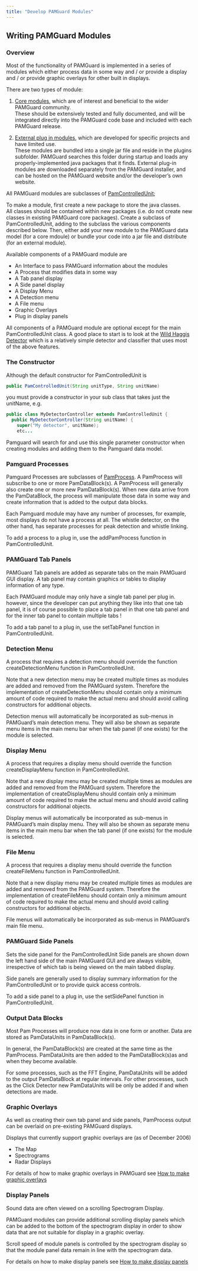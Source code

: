 ```yaml
---
title: "Develop PAMGuard Modules"
---
```


## Writing PAMGuard Modules

### Overview

Most of the functionality of PAMGuard is implemented in a series of modules which either process data in some way and / or provide a display and / or provide graphic overlays for other built in displays.

There are two types of module:

1.  [Core modules](coremodules.html), which are of interest and beneficial to the wider PAMGuard community.\
    These should be extensively tested and fully documented, and will be integrated directly into the PAMGuard code base and included with each PAMGuard release.

2.  [External plug in modules](pluginmodules.html), which are developed for specific projects and have limited use.\
    These modules are bundled into a single jar file and reside in the plugins subfolder. PAMGuard searches this folder during startup and loads any properly-implemented java packages that it finds. External plug-in modules are downloaded separately from the PAMGuard installer, and can be hosted on the PAMGuard website and/or the developer’s own website.

All PAMGuard modules are subclasses of [PamControlledUnit](api/PamController/PamControlledUnit.html);

To make a module, first create a new package to store the java classes.\
All classes should be contained within new packages (i.e. do not create new classes in existing PAMGuard core packages). Create a subclass of PamControlledUnit, adding to the subclass the various components described below. Then, either add your new module to the PAMGuard data model (for a core mdoule) or bundle your code into a jar file and distribute (for an external module).

Available components of a PAMGuard module are

-   An Interface to pass PAMGuard information about the modules
-   A Process that modifies data in some way
-   A Tab panel display
-   A Side panel display
-   A Display Menu
-   A Detection menu
-   A File menu
-   Graphic Overlays
-   Plug in display panels

All components of a PAMGuard module are optional except for the main PamControlledUnit class. 
A good place to start is to look at the [Wild Haggis Detector](plugins/haggis.html) which is a 
relatively simple detector and classifier that uses most of the above features. 

### The Constructor

Although the default constructor for PamControlledUnit is

``` java
public PamControlledUnit(String unitType, String unitName)
```

you must provide a constructor in your sub class that takes just the unitName, e.g.

``` java
public class MyDetectorController extends PamControlledUnit { 
  public MyDetectorController(String unitName) { 
    super("My detector", unitName); 
    etc... 
```

Pamguard will search for and use this single parameter constructor when creating modules and adding them to the Pamguard data model.

### Pamguard Processes

Pamguard Processes are subclasses of [PamProcess](api/PamguardMVC/PamProcess.html). A PamProcess will subscribe to one or more PamDataBlock(s). A PamProcess will generally also create one or more new PamDataBlock(s). When new data arrive from the PamDataBlock, the process will manipulate those data in some way and create information that is added to the output data blocks.

Each Pamguard module may have any number of processes, for example, most displays do not have a process at all. The whistle detector, on the other hand, has separate processes for peak detection and whistle linking.

To add a process to a plug in, use the addPamProcess function in PamControlledUnit.

### PAMGuard Tab Panels

PAMGuard Tab panels are added as separate tabs on the main PAMGuard GUI display. A tab panel may contain graphics or tables to display information of any type.

Each PAMGuard module may only have a single tab panel per plug in. however, since the developer can put anything they like into that one tab panel, it is of course possible to place a tab panel in that one tab panel and for the inner tab panel to contain multiple tabs !

To add a tab panel to a plug in, use the setTabPanel function in PamControlledUnit.

### Detection Menu

A process that requires a detection menu should override the function createDetectionMenu function in PamControlledUnit.

Note that a new detection menu may be created multiple times as modules are added and removed from the PAMGuard system. Therefore the implementation of createDetectionMenu should contain only a minimum amount of code required to make the actual menu and should avoid calling constructors for additional objects.

Detection menus will automatically be incorporated as sub-menus in PAMGuard's main detection menu. They will also be shown as separate menu items in the main menu bar when the tab panel (if one exists) for the module is selected.

### Display Menu

A process that requires a display menu should override the function createDisplayMenu function in PamControlledUnit.

Note that a new display menu may be created multiple times as modules are added and removed from the PAMGuard system. Therefore the implementation of createDisplayMenu should contain only a minimum amount of code required to make the actual menu and should avoid calling constructors for additional objects.

Display menus will automatically be incorporated as sub-menus in PAMGuard's main display menu. They will also be shown as separate menu items in the main menu bar when the tab panel (if one exists) for the module is selected.

### File Menu

A process that requires a display menu should override the function createFileMenu function in PamControlledUnit.

Note that a new display menu may be created multiple times as modules are added and removed from the PAMGuard system. Therefore the implementation of createFileMenu should contain only a minimum amount of code required to make the actual menu and should avoid calling constructors for additional objects.

File menus will automatically be incorporated as sub-menus in PAMGuard's main file menu.

### PAMGuard Side Panels

Sets the side panel for the PamControlledUnit Side panels are shown down the left hand side of the main PAMGuard GUI and are always visible, irrespective of which tab is being viewed on the main tabbed display.

Side panels are generally used to display summary information for the PamControlledUnit or to provide quick access controls.

To add a side panel to a plug in, use the setSidePanel function in PamControlledUnit.

### Output Data Blocks

Most Pam Processes will produce now data in one form or another. Data are stored as PamDataUnits in PamDataBlock(s).

In general, the PamDataBlock(s) are created at the same time as the PamProcess. PamDataUnits are then added to the PamDataBlock(s)as and when they become available.

For some processes, such as the FFT Engine, PamDataUnits will be added to the output PamDataBlock at regular intervals. For other processes, such as the Click Detector new PamDataUnits will be only be added if and when detections are made.

### Graphic Overlays

As well as creating their own tab panel and side panels, PamProcess output can be overlaid on pre-existing PAMGuard displays.

Displays that currently support graphic overlays are (as of December 2006)

-   The Map
-   Spectrograms
-   Radar Displays

For details of how to make graphic overlays in PAMGuard see [How to make graphic overlays](./books/HowToMakeOverlays.html)

### Display Panels

Sound data are often viewed on a scrolling Spectrogram Display.

PAMGuard modules can provide additional scrolling display panels which can be added to the bottom of the spectrogram display in order to show data that are not suitable for display in a graphic overlay.

Scroll speed of module panels is controlled by the spectrogram display so that the module panel data remain in line with the spectrogram data.

For details on how to make display panels see [How to make display panels](./books/HowToMakePluginDisplays.html)
